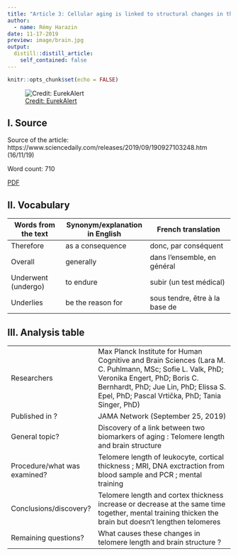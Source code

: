 ```yaml
---
title: "Article 3: Cellular aging is linked to structural changes in the brain"
author:
  - name: Rémy Harazin
date: 11-17-2019
preview: image/brain.jpg
output:
  distill::distill_article:
    self_contained: false
---
```


```r
knitr::opts_chunk$set(echo = FALSE)
```

![ [Credit: EurekAlert ](https://www.eurekalert.org/multimedia/pub/212590.php) ](image/brain.jpg)

## I. Source

Source of the article: 
https://www.sciencedaily.com/releases/2019/09/190927103248.htm (16/11/19)


Word count: 710

[PDF](https://github.com/RemyHrz/Remy-Harazin-blog/blob/master/pdf/article%203%20highlighted.pdf)

## II. Vocabulary

| Words from the text | Synonym/explanation in English | French translation             |
| ------------------- | ------------------------------ | ------------------------------ |
| Therefore           | as a consequence               | donc, par conséquent           |
| Overall             | generally                      | dans l'ensemble, en général    |
| Underwent (undergo) | to endure                      | subir (un test médical)        |
| Underlies           | be the reason for              | sous tendre, être à la base de |

## III. Analysis table

|                              |                                                                                                                                                                                                                                      |
| ---------------------------- | ------------------------------------------------------------------------------------------------------------------------------------------------------------------------------------------------------------------------------------ |
| Researchers                  | Max Planck Institute for Human Cognitive and Brain Sciences (Lara M. C. Puhlmann, MSc; Sofie L. Valk, PhD; Veronika Engert, PhD; Boris C. Bernhardt, PhD; Jue Lin, PhD; Elissa S. Epel, PhD; Pascal Vrtička, PhD; Tania Singer, PhD) |
| Published in ?               | JAMA Network (September 25, 2019)                                                                                                                                                                                                    |
| General topic?               | Discovery of a link between two biomarkers of aging : Telomere length and brain structure                                                                                                                                            |
| Procedure/what was examined? | Telomere length of leukocyte, cortical thickness ; MRI, DNA exctraction from blood sample and PCR ; mental training                                                                                                                                                       |
| Conclusions/discovery?       | Telomere length and cortex thickness increase or decrease at the same time together, mental training thicken the brain but doesn't lengthen telomeres                                                                                                                                                 |
| Remaining questions?         | What causes these changes in telomere length and brain structure  ?                                                                                                                                                                  |
